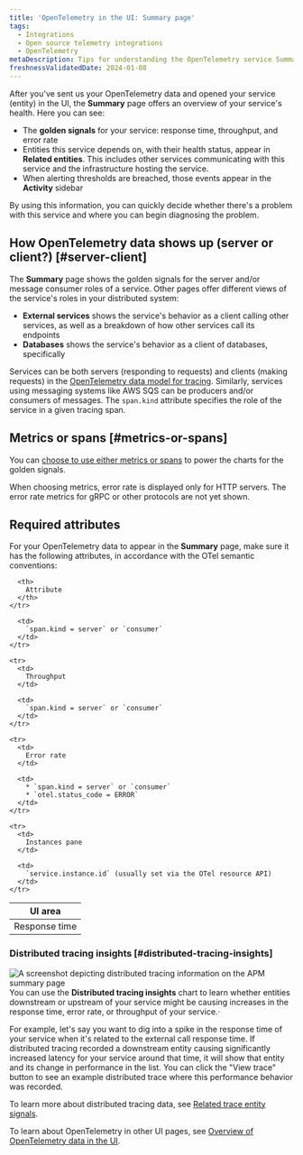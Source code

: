 ```yaml
---
title: 'OpenTelemetry in the UI: Summary page'
tags:
  - Integrations
  - Open source telemetry integrations
  - OpenTelemetry
metaDescription: Tips for understanding the OpenTelemetry service Summary page in the New Relic UI
freshnessValidatedDate: 2024-01-08
---
```



After you've sent us your OpenTelemetry data and opened your service (entity) in the UI, the **Summary** page offers an overview of your service's health. Here you can see:
* The **golden signals** for your service: response time, throughput, and error rate
* Entities this service depends on, with their health status, appear in **Related entities**. This includes other services communicating with this service and the infrastructure hosting the service.
* When alerting thresholds are breached, those events appear in the **Activity** sidebar

By using this information, you can quickly decide whether there's a problem with this service and where you can begin diagnosing the problem.

## How OpenTelemetry data shows up (server or client?) [#server-client]

The **Summary** page shows the golden signals for the server and/or message consumer roles of a service. Other pages offer different views of the service's roles in your distributed system:
* **External services** shows the service's behavior as a client calling other services, as well as a breakdown of how other services call its endpoints
* **Databases** shows the service's behavior as a client of databases, specifically

Services can be both servers (responding to requests) and clients (making requests) in the [OpenTelemetry data model for tracing](https://github.com/open-telemetry/opentelemetry-specification/blob/main/specification/trace/semantic_conventions/). Similarly, services using messaging systems like AWS SQS can be producers and/or consumers of messages. The `span.kind` attribute specifies the role of the service in a given tracing span.

## Metrics or spans [#metrics-or-spans]
You can [choose to use either metrics or spans](/docs/more-integrations/open-source-telemetry-integrations/opentelemetry/view-your-data/opentelemetry-find-entities/#metric-span-toggle) to power the charts for the golden signals.

<Callout variant="important">
  When choosing metrics, error rate is displayed only for HTTP servers. The error rate metrics for gRPC or other protocols are not yet shown.
</Callout>

## Required attributes
For your OpenTelemetry data to appear in the **Summary** page, make sure it has the following attributes, in accordance with the OTel semantic conventions:

<table>
  <thead>
    <tr>
      <th style={{ width: "200px" }}>
        UI area
      </th>

      <th>
        Attribute
      </th>
    </tr>
  </thead>

  <tbody>
    <tr>
      <td>
        Response time
      </td>

      <td>
        `span.kind = server` or `consumer`
      </td>
    </tr>

    <tr>
      <td>
        Throughput
      </td>

      <td>
        `span.kind = server` or `consumer`
      </td>
    </tr>

    <tr>
      <td>
        Error rate
      </td>

      <td>
        * `span.kind = server` or `consumer`
        * `otel.status_code = ERROR`
      </td>
    </tr>

    <tr>
      <td>
        Instances pane
      </td>

      <td>
        `service.instance.id` (usually set via the OTel resource API)
      </td>
    </tr>
  </tbody>
</table>

### Distributed tracing insights [#distributed-tracing-insights]

<img
    title="distributed tracing in APM"
    alt="A screenshot depicting distributed tracing information on the APM summary page"
    src={apmDistributedTracingintheApmSummaryPage}
/>
You can use the **Distributed tracing insights** chart to learn whether entities downstream or upstream of your service might be causing increases in the response time, error rate, or throughput of your service.·

For example, let's say you want to dig into a spike in the response time of your service when it's related to the external call response time.
If distributed tracing recorded a downstream entity causing significantly increased latency for your service around that time, it will show that entity and its change in performance in the list.
You can click the "View trace" button to see an example distributed trace where this performance behavior was recorded.

To learn more about distributed tracing data, see [Related trace entity signals](/docs/distributed-tracing/ui-data/related-trace-entity-signals/).

To learn about OpenTelemetry in other UI pages, see [Overview of OpenTelemetry data in the UI](/docs/more-integrations/open-source-telemetry-integrations/opentelemetry/view-your-data/opentelemetry-view-your-data).
